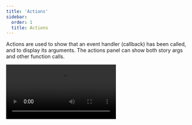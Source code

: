 ```yaml
---
title: 'Actions'
sidebar:
  order: 1
  title: Actions
---
```


Actions are used to show that an event handler (callback) has been called, and to display its arguments. The actions panel can show both story args and other function calls.

<Video src="../_assets/essentials/addon-actions-demo-optimized.mp4" />

## Story args
Actions work via supplying special Storybook-generated mock functions to your story's event handler args. There are two ways to get an action arg:

### Via storybook/test fn spies

The recommended way to write actions is to use the `fn` utility from `storybook/test` to mock and spy args. This is very useful for writing [interaction tests](../writing-tests/interaction-testing.mdx). You can mock your component's methods by assigning them to the `fn()` function:

{/* prettier-ignore-start */}

<CodeSnippets path="button-story-onclick-action-spy.md" />

{/* prettier-ignore-end */}

If your component calls an arg (because of either the user's interaction or the `play` function) and that arg is spied on, the event will show up in the action panel:

![Actions usage](../_assets/essentials/addon-actions-screenshot.png)

### Automatically matching args

Another option is to use a global parameter to match all [argTypes](../api/arg-types.mdx) that match a certain pattern. The following configuration automatically creates actions for each `on` argType (which you can either specify manually or can be [inferred automatically](../api/arg-types.mdx#automatic-argtype-inference)).

This is quite useful when your component has dozens (or hundreds) of methods and you do not want to manually apply the `fn` utility for each of those methods. However, **this is not the recommended** way of writing actions. That's because automatically inferred args **are not available as spies in your play function**. If you use `argTypesRegex` and your stories have play functions, you will need to also define args with the `fn` utility to test them in your play function.

{/* prettier-ignore-start */}

<CodeSnippets path="storybook-preview-matching-argtypes.md" />

{/* prettier-ignore-end */}

If you need more granular control over which `argTypes` are matched, you can adjust your stories and include the `argTypesRegex` parameter. For example:

{/* prettier-ignore-start */}

<CodeSnippets path="button-story-matching-argtypes.md" />

{/* prettier-ignore-end */}

This will bind a standard HTML event handler to the outermost HTML element rendered by your component and trigger an action when the event is called for a given selector. The format is `<eventname> <selector>`. The selector is optional; it defaults to all elements.



## Non-story function calls

It's possible to log any function call to the actions panel, not just story args. This can be useful for debugging or logging purposes. For simple cases, you can create a function spy. For more fine-grained control, you can use the `action` function directly.

### Via storybook/test spyOn

Mocks and spies  from `storybook/test` are automatically logged as actions. The easiest way to show function calls in the actions panel is to use `spyOn`. Spies appear with a default name, which you can customise by calling the `mockName` method.

<CodeSnippets path="actions-spyon-basic-example.md" />


### Via the `action` function

You may want to filter which function calls are logged as actions based on the received parameters. Since `spyOn` logs all function calls, it is not suitable. To disable that behavior, you'll need to disable the default mock name. Then, provide a mock implementation where you check the parameters and manually call `action` from the `storybook/actions` module when you want to log an action. 

<CodeSnippets path="actions-filtering-example.md" />


## API

### Parameters

This contributes the following [parameters](../writing-stories/parameters.mdx) to Storybook, under the `actions` namespace:

#### `argTypesRegex`

Type: `string`

Create actions for each arg that matches the regex. Please note the significant [limitations of this approach](#automatically-matching-args), as described above.

#### `disable`

Type: `boolean`

Disable the action panel.

This parameter is most useful to allow overriding at more specific levels. For example, if this parameter is set to `true` at the project level, it could then be re-enabled by setting it to `false` at the meta (component) or story level.

### Exports

```js
import { action } from 'storybook/actions';
```

#### `action`

Type: `(name?: string) => void`

Allows you to create an action that appears in the actions panel of the Storybook UI when clicked. The action function takes an optional name parameter, which is used to identify the action in the UI.

{/* prettier-ignore-start */}

<CodeSnippets path="addon-actions-action-function.md" />

{/* prettier-ignore-end */}
